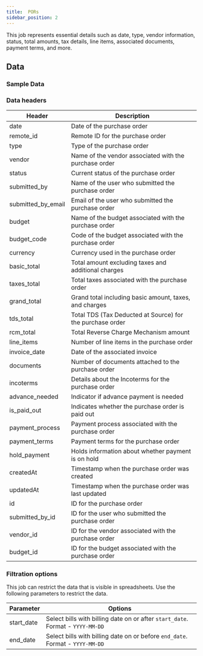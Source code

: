 ```yaml
---
title:  PORs
sidebar_position: 2
---
```


This job represents essential details such as date, type, vendor information, status, total amounts, tax details, line items, associated documents, payment terms, and more. 

<AddJob
  template="gsheet_simplepor_db_pors"
/>

## Data

### Sample Data

<Gsheet
  src="https://docs.google.com/spreadsheets/d/14xpjjn0KR9oWi4zoM7JEfvAuiwR5ybX_0dVTZxmmwRI/edit#gid=39756839"
/>


### Data headers

| Header            | Description                                             |
|-------------------|---------------------------------------------------------|
| date              | Date of the purchase order |
| remote_id         | Remote ID for the purchase order                |
| type              | Type of the purchase order                               |
| vendor            | Name of the vendor associated with the purchase order    |
| status            | Current status of the purchase order                     |
| submitted_by      | Name of the user who submitted the purchase order        |
| submitted_by_email| Email of the user who submitted the purchase order       |
| budget            | Name of the budget associated with the purchase order    |
| budget_code       | Code of the budget associated with the purchase order    |
| currency          | Currency used in the purchase order                       |
| basic_total       | Total amount excluding taxes and additional charges      |
| taxes_total       | Total taxes associated with the purchase order            |
| grand_total       | Grand total including basic amount, taxes, and charges   |
| tds_total         | Total TDS (Tax Deducted at Source) for the purchase order |
| rcm_total         | Total Reverse Charge Mechanism amount                     |
| line_items        | Number of line items in the purchase order                |
| invoice_date      | Date of the associated invoice |
| documents         | Number of documents attached to the purchase order       |
| incoterms         | Details about the Incoterms for the purchase order        |
| advance_needed    | Indicator if advance payment is needed                   |
| is_paid_out       | Indicates whether the purchase order is paid out         |
| payment_process   | Payment process associated with the purchase order       |
| payment_terms     | Payment terms for the purchase order                      |
| hold_payment      | Holds information about whether payment is on hold        |
| createdAt         | Timestamp when the purchase order was created             |
| updatedAt         | Timestamp when the purchase order was last updated        |
| id                | ID for the purchase order                  |
| submitted_by_id   | ID for the user who submitted the purchase order |
| vendor_id         | ID for the vendor associated with the purchase order |
| budget_id         | ID for the budget associated with the purchase order |




### Filtration options

This job can restrict the data that is visible in spreadsheets. Use the following parameters to restrict the data.

| Parameter | Options |
|----|----|
| start_date | Select bills with billing date on or after `start_date`. Format - `YYYY-MM-DD` |
| end_date | Select bills with billing date on or before `end_date`. Format - `YYYY-MM-DD` |

<!---
## Others

### Similar jobs

Similar sort of data can be achieved by using get accounting transaction job and filtering it by invoice type. 

### Reports that use this job

Here are some of the report templates that use this job: 
-->